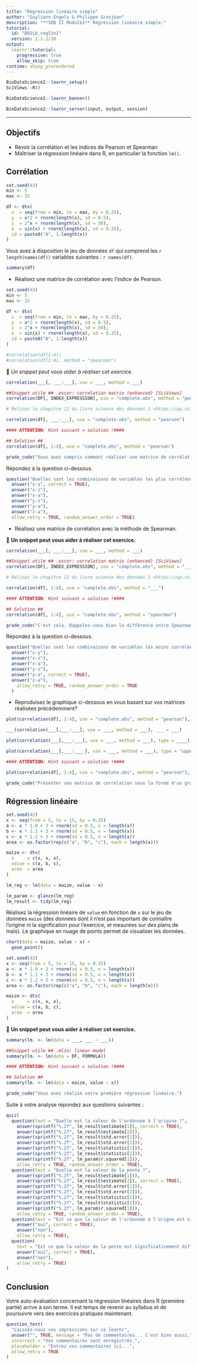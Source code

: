 ```yaml
---
title: "Régression linéaire simple"
author: "Guyliann Engels & Philippe Grosjean"
description: "**SDD II Module1** Régression linéaire simple."
tutorial:
  id: "B01Lb_reglin1"
  version: 2.1.2/10
output: 
  learnr::tutorial:
    progressive: true
    allow_skip: true
runtime: shiny_prerendered
---
```


```r
BioDataScience2::learnr_setup()
SciViews::R()
```

```r
BioDataScience2::learnr_banner()
```

```r
BioDataScience2::learnr_server(input, output, session)
```

------------------------------------------------------------------------

## Objectifs

-   Revoir la corrélation et les indices de Pearson et Spearman
-   Maîtriser la régression linéaire dans R, en particulier la fonction `lm()`.

## Corrélation

```r
set.seed(43)
min <- 5
max <- 15

df <- dtx(
  x  = seq(from = min, to = max, by = 0.25),
  y  = x*2 + rnorm(length(x), sd = 0.5),
  z  = 2^x + rnorm(length(x), sd = 50),
  a  = sin(x) + rnorm(length(x), sd = 0.25),
  id = paste0("A", 1:length(x))
)
```

Vous avez à disposition le jeu de données `df` qui comprend les `r length(names(df))` variables suivantes : `r names(df)`.

```r
summary(df)
```

-   Réalisez une matrice de corrélation avec l'indice de Pearson.

```r
set.seed(43)
min <- 5
max <- 15

df <- dtx(
  x  = seq(from = min, to = max, by = 0.25),
  y  = x*2 + rnorm(length(x), sd = 0.5),
  z  = 2^x + rnorm(length(x), sd = 50),
  a  = sin(x) + rnorm(length(x), sd = 0.25),
  id = paste0("A", 1:length(x))
)

#correlation(df[1:4])
#correlation(df[1:4], method = "spearman")
```

💬 *Un snippet peut vous aider à réaliser cet exercice.*

```r
correlation(___[, ___:___], use = ___, method = ___)
```

```r
##Snippet utile ## .escor: correlation matrix (enhanced) [SciViews]
correlation(DF[, INDEX_EXPRESSION], use = "complete.obs", method = "pearson")

# Relisez le chapitre 12 du livre science des données 1 <https://wp.sciviewg/sdd-umons/>
```

```r
correlation(df[, ___:___], use = "complete.obs", method = "pearson")

#### ATTENTION: Hint suivant = solution !####
```

```r
## Solution ##
correlation(df[, 1:4], use = "complete.obs", method = "pearson")
```

```r
grade_code("Vous avez compris comment réaliser une matrice de corrélation.")
```

Répondez à la question ci-dessous.

```r
question("Quelles sont les combinaisons de variables les plus corrélées ?",
  answer("x-y", correct = TRUE),
  answer("x-z"),
  answer("x-a"),
  answer("y-z"),
  answer("y-a"),
  answer("z-a"),
  allow_retry = TRUE, random_answer_order = TRUE)
```

-   Réalisez une matrice de corrélation avec la méthode de Spearman.

💬 **Un snippet peut vous aider à réaliser cet exercice.**

```r
correlation(___[, ___:___], use = ___, method = ___)
```

```r
##Snippet utile ## .escor: correlation matrix (enhanced) [SciViews]
correlation(DF[, INDEX_EXPRESSION], use = "complete.obs", method = "___")

# Relisez le chapitre 12 du livre science des données 1 <https://wp.sciviewg/sdd-umons/>
```

```r
correlation(df[, 1:4], use = "complete.obs", method = "___")

#### ATTENTION: Hint suivant = solution !####
```

```r
## Solution ##
correlation(df[, 1:4], use = "complete.obs", method = "spearman")
```

```r
grade_code("C'est cela. Rappelez-vous bien la différence entre Spearman (corrélation non linéaire) et Pearson (corrélation linéaire).")
```

Répondez à la question ci-dessous.

```r
question("Quelles sont les combinaisons de variables les moins corrélées ?",
  answer("x-y"),
  answer("x-z"),
  answer("x-a"),
  answer("y-z"),
  answer("y-a", correct = TRUE),
  answer("z-a"),
    allow_retry = TRUE, random_answer_order = TRUE
  )
```

-   Reproduisez le graphique ci-dessous en vous basant sur vos matrices réalisées précédemment?

```r
plot(correlation(df[, 2:4], use = "complete.obs", method = "pearson"), type = "upper")
```

```r
___(correlation(___[,___:___], use = ___, method = ___), ___ = ___)
```

```r
plot(correlation(___[,___:___], use = ___, method = ___), type = ____)
```

```r
plot(correlation(___[,___:____], use = ___, method = ___), type = "upper")

#### ATTENTION: Hint suivant = solution !####
```

```r
plot(correlation(df[, 2:4], use = "complete.obs", method = "pearson"), type = "upper")
```

```r
grade_code("Présenter une matrice de corrélation sous la forme d'un graphique, c'est quand même plus convivial.")
```

## Régression linéaire

```r
set.seed(42)
x <- seq(from = 5, to = 15, by = 0.25)
a <- x * 1.0 + 3 + rnorm(sd = 0.5, n = length(x))
b <- x * 1.1 + 3 + rnorm(sd = 0.5, n = length(x))
c <- x * 1.2 + 3 + rnorm(sd = 0.5, n = length(x))
area <- as.factor(rep(c("a", "b", "c"), each = length(x)))

maize <- dtx(
  x     = c(x, x, x),
  value = c(a, b, c),
  area  = area
)

lm_reg <- lm(data = maize, value ~ x)

lm_param <- glance(lm_reg)
lm_result <- tidy(lm_reg)
```

Réalisez la régression linéaire de `value` en fonction de `x` sur le jeu de données `maize` (des données dont il n'est pas important de connaître l'origine ni la signification pour l'exercice, et mesurées sur des plans de maïs). Le graphique en nuage de points permet de visualiser les données.

```r
chart(data = maize, value ~ x) +
  geom_point()
```

```r
set.seed(42)
x <- seq(from = 5, to = 15, by = 0.25)
a <- x * 1.0 + 3 + rnorm(sd = 0.5, n = length(x))
b <- x * 1.1 + 3 + rnorm(sd = 0.5, n = length(x))
c <- x * 1.2 + 3 + rnorm(sd = 0.5, n = length(x))
area <- as.factor(rep(c("a", "b", "c"), each = length(x)))

maize <- dtx(
  x     = c(x, x, x),
  value = c(a, b, c),
  area  = area
)
```

💬 **Un snippet peut vous aider à réaliser cet exercice.**

```r
summary(lm. <- lm(data = ___, ___ ~ ___))
```

```r
##Snippet utile ## .mlin: linear model
summary(lm. <- lm(data = DF, FORMULA))

#### ATTENTION: Hint suivant = solution !####
```

```r
## Solution ##
summary(lm. <- lm(data = maize, value ~ x))
```

```r
grade_code("Vous avez réalisé votre première régression linéaire.")
```

Suite à votre analyse répondez aux questions suivantes :

```r
quiz(
  question(text = "Quelle est la valeur de l'ordonnée à l'origine ?",
    answer(sprintf("%.2f", lm_result$estimate[1]), correct = TRUE),
    answer(sprintf("%.2f", lm_result$estimate[2])),
    answer(sprintf("%.2f", lm_result$std.error[1])),
    answer(sprintf("%.2f", lm_result$std.error[2])),
    answer(sprintf("%.2f", lm_result$statistic[1])),
    answer(sprintf("%.2f", lm_result$statistic[2])),
    answer(sprintf("%.2f", lm_param$r.squared[1])),
    allow_retry = TRUE, random_answer_order = TRUE),
  question(text = "Quelle est la valeur de la pente ?",
    answer(sprintf("%.2f", lm_result$estimate[1])),
    answer(sprintf("%.2f", lm_result$estimate[2]), correct = TRUE),
    answer(sprintf("%.2f", lm_result$std.error[1])),
    answer(sprintf("%.2f", lm_result$std.error[2])),
    answer(sprintf("%.2f", lm_result$statistic[1])),
    answer(sprintf("%.2f", lm_result$statistic[2])),
    answer(sprintf("%.2f", lm_param$r.squared[1])),
    allow_retry = TRUE, random_answer_order = TRUE),
  question(text = "Est ce que la valeur de l'ordonnée à l'origne est significativement différente de zéro au seuil alpha de 5% ?",
    answer("oui", correct = TRUE),
    answer("non"),
    allow_retry = TRUE),
  question(
    text = "Est ce que la valeur de la pente est significativement différente de zéro au seuil alpha de 5% ?",
    answer("oui", correct = TRUE),
    answer("non"),
    allow_retry = TRUE)
)
```

## Conclusion

Votre auto-évaluation concernant la régression linéaires dans R (première partie) arrive à son terme. Il est temps de revenir au syllabus et de poursuivre vers des exercices pratiques maintenant.

```r
question_text(
  "Laissez-nous vos impressions sur ce learnr",
  answer("", TRUE, message = "Pas de commentaires... C'est bien aussi."),
  incorrect = "Vos commentaires sont enregistrés.",
  placeholder = "Entrez vos commentaires ici...",
  allow_retry = TRUE
)
```
